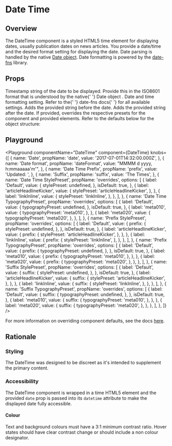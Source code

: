 


# Date Time

## Overview

The DateTime component is a styled HTML5 time element for displaying dates, usually publication dates on news articles. You provide a date/time and the desired format setting for displaying the date.
Date parsing is handled by the native [Date object](https://developer.mozilla.org/en-US/docs/Web/JavaScript/Reference/Global_Objects/Date).
Date formatting is powered by the [date-fns](https://date-fns.org/v2.6.0/docs/format) library.

## Props

<LegacyBlock marginTop="sizing040">
  <Prop name="date" type="string | number" required>
    Timestamp string of the date to be displayed. Provide this in the ISO8601
    format that is understood by the native{' '}
    <Link href="https://developer.mozilla.org/en-US/docs/Web/JavaScript/Reference/Global_Objects/Date">
      Date object
    </Link>
    .
  </Prop>
  <Prop name="dateFormat" type="string">
    Date and time formatting setting. Refer to the{' '}
    <Link href="https://date-fns.org/v2.6.0/docs/format">date-fns docs</Link>{' '}
    for all available settings.
  </Prop>
  <Prop name="prefix" type="string">
    Adds the provided string before the date.
  </Prop>
  <Prop name="suffix" type="string">
    Adds the provided string after the date.
  </Prop>
  <Prop name="overrides" type="object">
    If provided, overrides the respective presets for the component and provided
    elements. Refer to the defaults below for the object structure:
    <CodeFromDefaultPresets componentName="dateTime" />
  </Prop>
</LegacyBlock>

## Playground

<Playground
  componentName="DateTime"
  component={DateTime}
  knobs={[
    {
      name: 'Date',
      propName: 'date',
      value: '2017-07-01T14:32:00.000Z',
    },
    {
      name: 'Date format',
      propName: 'dateFormat',
      value: "MMMM d yyyy, h:mmaaaaa'm'",
    },
    {
      name: 'Date Time Prefix',
      propName: 'prefix',
      value: 'Updated: ',
    },
    {
      name: 'Suffix',
      propName: 'suffix',
      value: 'The Times',
    },
    {
      name: 'Date Time StylePreset',
      propName: 'overrides',
      options: [
        {
          label: 'Default',
          value: {
            stylePreset: undefined,
          },
          isDefault: true,
        },
        {
          label: 'articleHeadlineKicker',
          value: {
            stylePreset: 'articleHeadlineKicker',
          },
        },
        {
          label: 'linkInline',
          value: {
            stylePreset: 'linkInline',
          },
        },
      ],
    },
    {
      name: 'Date Time TypographyPreset',
      propName: 'overrides',
      options: [
        {
          label: 'Default',
          value: {
            typographyPreset: undefined,
          },
          isDefault: true,
        },
        {
          label: 'meta010',
          value: {
            typographyPreset: 'meta010',
          },
        },
        {
          label: 'meta020',
          value: {
            typographyPreset: 'meta020',
          },
        },
      ],
    },
    {
      name: 'Prefix StylePreset',
      propName: 'overrides',
      options: [
        {
          label: 'Default',
          value: {
            prefix: {
              stylePreset: undefined,
            },
          },
          isDefault: true,
        },
        {
          label: 'articleHeadlineKicker',
          value: {
            prefix: {
              stylePreset: 'articleHeadlineKicker',
            },
          },
        },
        {
          label: 'linkInline',
          value: {
            prefix: {
              stylePreset: 'linkInline',
            },
          },
        },
      ],
    },
    {
      name: 'Prefix TypographyPreset',
      propName: 'overrides',
      options: [
        {
          label: 'Default',
          value: {
            prefix: {
              typographyPreset: undefined,
            },
          },
          isDefault: true,
        },
        {
          label: 'meta010',
          value: {
            prefix: {
              typographyPreset: 'meta010',
            },
          },
        },
        {
          label: 'meta020',
          value: {
            prefix: {
              typographyPreset: 'meta020',
            },
          },
        },
      ],
    },
    {
      name: 'Suffix StylePreset',
      propName: 'overrides',
      options: [
        {
          label: 'Default',
          value: {
            suffix: {
              stylePreset: undefined,
            },
          },
          isDefault: true,
        },
        {
          label: 'articleHeadlineKicker',
          value: {
            suffix: {
              stylePreset: 'articleHeadlineKicker',
            },
          },
        },
        {
          label: 'linkInline',
          value: {
            suffix: {
              stylePreset: 'linkInline',
            },
          },
        },
      ],
    },
    {
      name: 'Suffix TypographyPreset',
      propName: 'overrides',
      options: [
        {
          label: 'Default',
          value: {
            suffix: {
              typographyPreset: undefined,
            },
          },
          isDefault: true,
        },
        {
          label: 'meta010',
          value: {
            suffix: {
              typographyPreset: 'meta010',
            },
          },
        },
        {
          label: 'meta020',
          value: {
            suffix: {
              typographyPreset: 'meta020',
            },
          },
        },
      ],
    },
  ]}
/>

For more information on overriding component defaults, see the docs [here](/theming/component-defaults).

## Rationale

### Styling

The DateTime was designed to be discreet as it's intended to supplement the primary content.

### Accessibility

The DateTime component is wrapped in a time HTML5 element and the provided `date` prop is passed into its `datetime` attribute to make the displayed date fully accessible.

#### Colour

Text and background colours must have a 3:1 minimum contrast ratio.
Hover states should have clear contrast change or should include a non colour designator.
